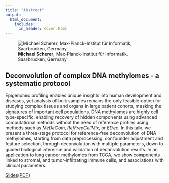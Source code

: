 ```yaml
---
title: "Abstract"
output:
  html_document:
    includes:
      in_header: cover.html
---
```

![**Michael Scherer**, Max-Planck-Institut für Informatik, Saarbrucken, Germany](pictures/Michael_Sherer.png)

## Deconvolution of complex DNA methylomes - a systematic protocol
  
Epigenomic profiling enables unique insights into human development and diseases, yet analysis of bulk samples remains the only feasible option for studying complex tissues and organs in large patient cohorts, masking the signatures of important cell populations. DNA methylomes are highly cell type-specific, enabling recovery of hidden components using advanced computational methods without the need of reference profiles using methods such as *MeDeCom*, *RefFreeCellMix*, or *EDec*. In this talk, we present a three-stage protocol for reference-free deconvolution of DNA methylomes, starting from data preprocessing, confounder adjustment and feature selection, through deconvolution with multiple parameters, down to guided biological inference and validation of deconvolution results. In an application to lung cancer methylomes from TCGA, we show components linked to stromal, and tumor-infiltrating immune cells, and associations with clinical parameters.

[Slides(PDF)](presentation/MeDeCom_Michael_Scherer.pdf)


